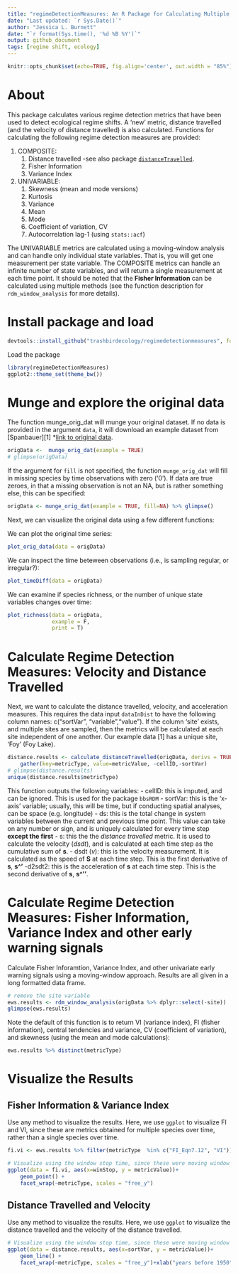 ```yaml
---
title: "regimeDetectionMeasures: An R Package for Calculating Multiple Regime Detection Measures"
date: "Last updated: `r Sys.Date()`"
author: "Jessica L. Burnett"
date: "`r format(Sys.time(), '%d %B %Y')`"
output: github_document
tags: [regime shift, ecology]
---
```

```r
knitr::opts_chunk$set(echo=TRUE, fig.align='center', out.width = "85%")
```

# About 

This package calculates various regime detection metrics that have been used to detect ecological regime shifts. A 'new' metric, distance travelled (and the velocity of distance travelled) is also calculated.  Functions for calculating the  following regime detection measures are provided:

1. COMPOSITE:
    1. Distance travelled -see also package [`distanceTravelled`](https://github.com/TrashBirdEcology/distanceTravelled). 
    1. Fisher Information
    1. Variance Index

1. UNIVARIABLE:
    1. Skewness (mean and mode versions)
    1. Kurtosis
    1. Variance
    1. Mean
    1. Mode
    1. Coefficient of variation, CV
    1. Autocorrelation lag-1 (using `stats::acf`)


The UNIVARIABLE metrics are calculated using a moving-window analysis and can handle only individual state variables. That is, you will get one measurement per state variable. The  COMPOSITE metrics can handle an infinite number of state variables, and will return a single measurement at each time point. It should be noted  that the **Fisher Information** can be calculated using multiple methods (see the function description for `rdm_window_analysis` for more details).

# Install package and load

```r
devtools::install_github("trashbirdecology/regimedetectionmeasures", force=FALSE)
```

Load the package
```r
library(regimeDetectionMeasures)
ggplot2::theme_set(theme_bw())
```

# Munge and explore the original data
The function munge_orig_dat will munge your original dataset. If no data is provided in the argument `data`, it will download an example dataset from [Spanbauer][1] *[link to original data](https://journals.plos.org/plosone/article?id=10.1371/journal.pone.0108936). 

```r
origData <-  munge_orig_dat(example = TRUE)
# glimpse(origData)
```

If the argument for `fill` is not specified, the function `munge_orig_dat` will fill in missing species by time observations with zero ('0'). If data are true zeroes, in that a missing observation is not an NA, but is rather something else, this can be specified:

```r
origData <- munge_orig_dat(example = TRUE, fill=NA) %>% glimpse()
```

Next, we can visualize the original data using a few different functions:

We can plot the original time series:
```r
plot_orig_data(data = origData)
```

We can inspect the time beteween observations (i.e., is sampling regular, or irregular?):
```r
plot_timeDiff(data = origData)
```

We can examine if species richness, or the number of unique state variables changes over time:
```r
plot_richness(data = origData,
              example = F,
              print = T)
```

# Calculate Regime Detection Measures: Velocity and Distance Travelled

Next, we want to calculate the distance travelled, velocity, and acceleration measures. This requires the data input `dataInDist` to have the following column names: c("sortVar", "variable","value"). If the column 'site' exists, and multiple sites are sampled, then the metrics will be calculated at each site independent of one another. Our example data [1] has a unique site, 'Foy' (Foy Lake).

```r
distance.results <- calculate_distanceTravelled(origData, derivs = TRUE) %>% 
    gather(key=metricType, value=metricValue, -cellID,-sortVar)
# glimpse(distance.results)
unique(distance.results$metricType) 
```
This function outputs the following variables: 
- cellID: this is imputed, and can be ignored. This is used for the package `bbsRDM`
- sortVar: this is the 'x-axis' variable; usually, this will be time, but if conducting spatial analyses, can be space (e.g. longitude)
- ds: this is the total change in system variables between the current and previous time point. This value can take on any number or sign, and is uniquely calculated for every time step **except the first**
- s: this the the *distance travelled* metric. It is used to calculate the velocity (*dsdt*), and is calculated at each time step as the cumulative sum of **s**.
- dsdt (*v*): this is the velocity measurement. It is calculated as the speed of **S** at each time step. This is the first derivative of **s**, **s^'**
-d2sdt2: this is the acceleration of **s** at each time step. This is the second derivative of **s**, **s^''**.


# Calculate Regime Detection Measures: Fisher Information, Variance Index and other early warning signals 

Calculate Fisher Inforamtion, Variance Index, and other univariate early warning signals using a moving-window approach. Results are all given in a long formatted data frame.
```r
# remove the site variable
ews.results <- rdm_window_analysis(origData %>% dplyr::select(-site))
glimpse(ews.results)
```


Note the default of this function is to return VI (variance index), FI (fisher information), central tendencies and variance, CV (coefficient of variation), and skewness (using the mean and mode calculations):
```r
ews.results %>% distinct(metricType)
```


# Visualize the Results

## Fisher Information & Variance Index
Use any method to visualize the results. Here, we use `ggplot` to visualize FI and VI, since these are metrics obtained for multiple species over time, rather than a single species over time.
```r
fi.vi <- ews.results %>% filter(metricType  %in% c("FI_Eqn7.12", "VI"))

# Visualize using the window stop time, since these were moving window anlayses
ggplot(data = fi.vi, aes(x=winStop, y = metricValue))+
    geom_point() +
    facet_wrap(~metricType, scales = "free_y")
```


## Distance Travelled and Velocity
Use any method to visualize the results. Here, we use `ggplot` to visualize the distance travelled and the velocity of the distance travelled.
```r

# Visualize using the window stop time, since these were moving window anlayses
ggplot(data = distance.results, aes(x=sortVar, y = metricValue))+
    geom_line() +
    facet_wrap(~metricType, scales = "free_y")+xlab("years before 1950")
```


